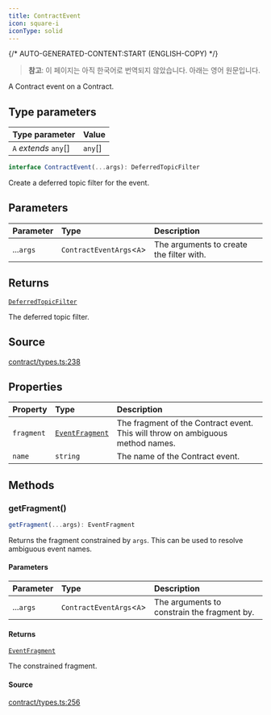 ```yaml
---
title: ContractEvent
icon: square-i
iconType: solid
---
```


{/* AUTO-GENERATED-CONTENT:START (ENGLISH-COPY) */}

> **참고**: 이 페이지는 아직 한국어로 번역되지 않았습니다. 아래는 영어 원문입니다.

A Contract event on a Contract.

## Type parameters

| Type parameter | Value |
| :------ | :------ |
| `A` *extends* `any`[] | `any`[] |

```ts
interface ContractEvent(...args): DeferredTopicFilter
```

Create a deferred topic filter for the event.

## Parameters

| Parameter | Type | Description |
| :------ | :------ | :------ |
| ...`args` | `ContractEventArgs`\<`A`\> | The arguments to create the filter with. |

## Returns

[`DeferredTopicFilter`](/ko/sdk/content/interfaces/DeferredTopicFilter)

The deferred topic filter.

## Source

[contract/types.ts:238](https://github.com/dominant-strategies/quais.js/blob/c1c12d43f9d34c6baad2b0542bd6d0acd6fefcbf/src/contract/types.ts#L238)

## Properties

| Property | Type | Description |
| :------ | :------ | :------ |
| `fragment` | [`EventFragment`](/ko/sdk/content/classes/EventFragment) | The fragment of the Contract event. This will throw on ambiguous method names. |
| `name` | `string` | The name of the Contract event. |

## Methods

### getFragment()

```ts
getFragment(...args): EventFragment
```

Returns the fragment constrained by `args`. This can be used to resolve ambiguous event names.

#### Parameters

| Parameter | Type | Description |
| :------ | :------ | :------ |
| ...`args` | `ContractEventArgs`\<`A`\> | The arguments to constrain the fragment by. |

#### Returns

[`EventFragment`](/ko/sdk/content/classes/EventFragment)

The constrained fragment.

#### Source

[contract/types.ts:256](https://github.com/dominant-strategies/quais.js/blob/c1c12d43f9d34c6baad2b0542bd6d0acd6fefcbf/src/contract/types.ts#L256)
